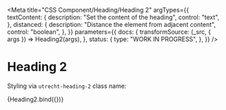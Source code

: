<!-- @license CC0-1.0 -->


<Meta
  title="CSS Component/Heading/Heading 2"
  argTypes={{
    textContent: {
      description: "Set the content of the heading",
      control: "text",
    },
    distanced: {
      description: "Distance the element from adjacent content",
      control: "boolean",
    },
  }}
  parameters={{
    docs: {
      transformSource: (_src, { args }) => Heading2(args),
    },
    status: {
      type: "WORK IN PROGRESS",
    },
  }}
/>

# Heading 2

Styling via `utrecht-heading-2` class name:

<Canvas>
  <Story
    name="Heading 2"
    args={{
      distanced: true,
      textContent: "The Quick Brown Fox Jumps Over The Lazy Dog",
    }}
  >
    {Heading2.bind({})}
  </Story>
</Canvas>

<ArgsTable story="Heading 2" />
